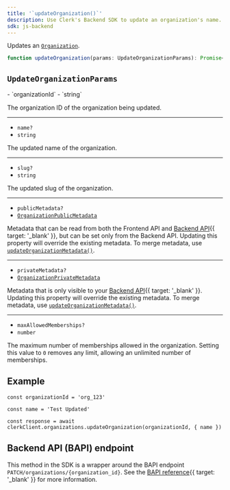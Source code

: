 ```yaml
---
title: '`updateOrganization()`'
description: Use Clerk's Backend SDK to update an organization's name.
sdk: js-backend
---
```


Updates an [`Organization`](/docs/references/backend/types/backend-organization).

```ts
function updateOrganization(params: UpdateOrganizationParams): Promise<Organization>
```

## `UpdateOrganizationParams`

<Properties>
  - `organizationId`
  - `string`

  The organization ID of the organization being updated.

  ---

  - `name?`
  - `string`

  The updated name of the organization.

  ---

  - `slug?`
  - `string`

  The updated slug of the organization.

  ---

  - `publicMetadata?`
  - [`OrganizationPublicMetadata`](/docs/references/javascript/types/metadata#organization-public-metadata)

  Metadata that can be read from both the Frontend API and [Backend API](/docs/references/backend-api){{ target: '_blank' }}, but can be set only from the Backend API. Updating this property will override the existing metadata. To merge metadata, use [`updateOrganizationMetadata()`](/docs/references/backend/organization/update-organization-metadata).

  ---

  - `privateMetadata?`
  - [`OrganizationPrivateMetadata`](/docs/references/javascript/types/metadata#organization-private-metadata)

  Metadata that is only visible to your [Backend API](/docs/references/backend-api){{ target: '_blank' }}. Updating this property will override the existing metadata. To merge metadata, use [`updateOrganizationMetadata()`](/docs/references/backend/organization/update-organization-metadata).

  ---

  - `maxAllowedMemberships?`
  - `number`

  The maximum number of memberships allowed in the organization. Setting this value to `0` removes any limit, allowing an unlimited number of memberships.
</Properties>

## Example

<Include src="_partials/backend/usage" />

```tsx {{ mark: [3, 11] }}
const organizationId = 'org_123'

const name = 'Test Updated'

const response = await clerkClient.organizations.updateOrganization(organizationId, { name })
```

## Backend API (BAPI) endpoint

This method in the SDK is a wrapper around the BAPI endpoint `PATCH/organizations/{organization_id}`. See the [BAPI reference](/docs/references/backend-api/tag/Organizations#operation/UpdateOrganization){{ target: '_blank' }} for more information.

